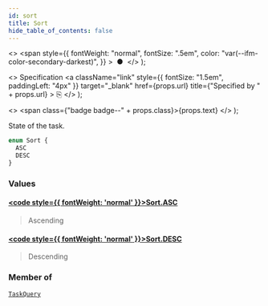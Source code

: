 ```yaml
---
id: sort
title: Sort
hide_table_of_contents: false
---
```


  <>
    <span
      style={{
        fontWeight: "normal",
        fontSize: ".5em",
        color: "var(--ifm-color-secondary-darkest)",
      }}
    >
      &nbsp;●&nbsp;
    </span>
  </>
);

  <>
    Specification
    <a
      className="link"
      style={{ fontSize: "1.5em", paddingLeft: "4px" }}
      target="_blank"
      href={props.url}
      title={"Specified by " + props.url}
    >
      ⎘
    </a>
  </>
);

  <>
    <span class={"badge badge--" + props.class}>{props.text}</span>
  </>
);

State of the task.

```graphql
enum Sort {
  ASC
  DESC
}
```

### Values

#### [<code style={{ fontWeight: 'normal' }}>Sort.<b>ASC</b></code>](#)

> Ascending

#### [<code style={{ fontWeight: 'normal' }}>Sort.<b>DESC</b></code>](#)

> Descending

### Member of

[`TaskQuery`](/docs/apis-clients/tasklist-api/inputs/task-query) <Badge class="secondary" text="input"/>

